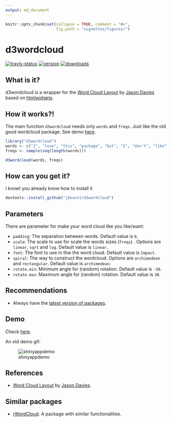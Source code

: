 ```yaml
---
output: md_document
---
```


<!-- README.md is generated from README.Rmd. Please edit that file -->

```r
knitr::opts_chunk$set(collapse = TRUE, comment = "#>",
                      fig.path = "vignettes/figures/")
```

# d3wordcloud

[![travis-status](https://api.travis-ci.org/jbkunst/d3wordcloud.svg)](https://travis-ci.org/jbkunst/d3wordcloud)
[![version](http://www.r-pkg.org/badges/version/d3wordcloud)](http://www.r-pkg.org/pkg/d3wordcloud)
[![downloads](http://cranlogs.r-pkg.org/badges/d3wordcloud)](http://www.r-pkg.org/pkg/d3wordcloud)

## What is it?

d3wordcloud is a wrapper for the [Word Cloud Layout](http://www.jasondavies.com/wordcloud) by [Jason Davies](http://www.jasondavies.com) based on [htmlwidgets](https://github.com/ramnathv/htmlwidgets).

## How it works?!

The main function `d3wordcloud` needs only `words` and `freqs`. Just like the old good wordcloud package. See demo [here](http://r-shiny-apps.jkunst.com/d3wordcloud/). 

```r
library("d3wordcloud")
words <- c("I", "love", "this", "package", "but", "I", "don't", "like", "use", "wordclouds")
freqs <- sample(seq(length(words)))

d3wordcloud(words, freqs)
```

## How can you get it?

I know! you already know how to install it

```r
devtools::install_github("jbkunst/d3wordcloud")
```

## Parameters

There are parameter for make your word cloud like you like/want:

  - `padding`: The separation between words. Default value is `0`.
  - `scale`: The scale to use for scale the words sizes (`freqs`) . Options are
    `linear`, `sqrt` and `log`. Default value is `linear`.
  - `font`: The font to use in thw the word cloud. Default value is `Impact`.
  - `spiral`: The way to construct the wordcloud. Options are
    `archimedean` and `rectangular`. Default value is `archimedean`.
  - `rotate.min`: Minimum angle for (random) rotation. Default value is
    `-30`.
  - `rotate.max`: Maximum angle for (random) rotation. Default value is
    `30`.
  

## Recommendations

- Always have the [latest version of packages](https://github.com/ramnathv/htmlwidgets/issues/100).
 
## Demo

Check [here](http://r-shiny-apps.jkunst.com/d3wordcloud/).

An old demo gif: 

![shinyappdemo](extras/d2wordcloud_demo.gif)

## References
- [Word Cloud Layout](http://www.jasondavies.com/wordcloud) by [Jason Davies](http://www.jasondavies.com).
 
## Similar packages

- [rWordCloud](https://github.com/adymimos/rWordCloud). A package with similar functionalities.


